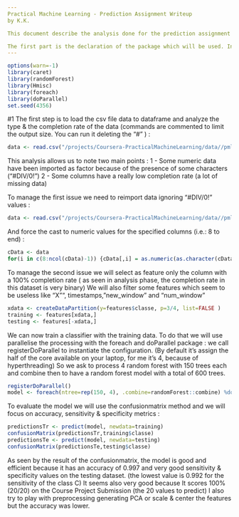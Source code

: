 ---
Practical Machine Learning - Prediction Assignment Writeup
by K.K.

This document describe the analysis done for the prediction assignment of the practical machine learning course.

The first part is the declaration of the package which will be used. In addition to caret & randomForest already seen on the course, I used Hmisc to help me on the data analysis phases & foreach & doParallel to decrease the random forrest processing time by parallelising the operation
---

```{r setup, include=FALSE}
options(warn=-1)
library(caret)
library(randomForest)
library(Hmisc)
library(foreach)
library(doParallel)
set.seed(4356)
```

#1
The first step is to load the csv file data to dataframe and analyze the type & the completion rate of the data (commands are commented to limit the output size. You can run it deleting the "#" ) :

```{r highlight=TRUE, warning = FALSE}
data <- read.csv("/projects/Coursera-PracticalMachineLearning/data//pml-training.csv")
```

This analysis allows us to note two main points :
1 - Some numeric data have been imported as factor because of the presence of some characters ("#DIV/0!")
2 - Some columns have a really low completion rate (a lot of missing data)

To manage the first issue we need to reimport data ignoring "#DIV/0!" values :


```{r highlight=TRUE, warning = FALSE}
data <- read.csv("/projects/Coursera-PracticalMachineLearning/data//pml-training.csv", na.strings=c("#DIV/0!") )
```
  
And force the cast to numeric values for the specified columns (i.e.: 8 to end) :

```{r highlight=TRUE, warning = FALSE}
cData <- data
for(i in c(8:ncol(cData)-1)) {cData[,i] = as.numeric(as.character(cData[,i]))}
```

To manage the second issue we will select as feature only the column with a 100% completion rate ( as seen in analysis phase, the completion rate in this dataset is very binary) We will also filter some features which seem to be useless like "X"", timestamps, "new_window" and "num_window"

```{r highlight=TRUE, warning = FALSE}
xdata <- createDataPartition(y=features$classe, p=3/4, list=FALSE )
training <- features[xdata,]
testing <- features[-xdata,]
```

We can now train a classifier with the training data. To do that we will use parallelise the processing with the foreach and doParallel package : we call registerDoParallel to instantiate the configuration. (By default it's assign the half of the core available on your laptop, for me it's 4, because of hyperthreading) So we ask to process 4 random forest with 150 trees each and combine then to have a random forest model with a total of 600 trees.


```{r highlight=TRUE, warning = FALSE}
registerDoParallel()
model <- foreach(ntree=rep(150, 4), .combine=randomForest::combine) %dopar% randomForest(training[-ncol(training)], training$classe, ntree=ntree)
```

To evaluate the model we will use the confusionmatrix method and we will focus on accuracy, sensitivity & specificity metrics :

```{r highlight=TRUE, warning = FALSE}
predictionsTr <- predict(model, newdata=training)
confusionMatrix(predictionsTr,training$classe)
predictionsTe <- predict(model, newdata=testing)
confusionMatrix(predictionsTe,testing$classe)
```
As seen by the result of the confusionmatrix, the model is good and efficient because it has an accuracy of 0.997 and very good sensitivity & specificity values on the testing dataset. (the lowest value is 0.992 for the sensitivity of the class C)
It seems also very good because It scores 100% (20/20) on the Course Project Submission (the 20 values to predict)
I also try to play with preprocessing generating PCA or scale & center the features but the accuracy was lower.
